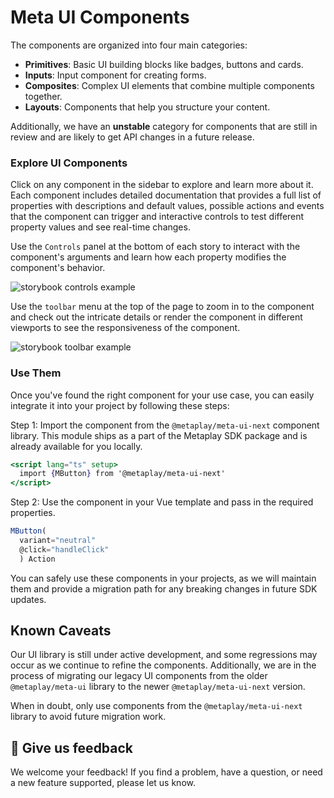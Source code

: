 
<Meta title="Component Libraries/Meta Ui Components" />

# Meta UI Components

The components are organized into four main categories:

- **Primitives**: Basic UI building blocks like badges, buttons and cards.
- **Inputs**: Input component for creating forms.
- **Composites**: Complex UI elements that combine multiple components together.
- **Layouts**: Components that help you structure your content.

Additionally, we have an **unstable** category for components that are still in review and are likely to get API changes in a future release.

### Explore UI Components

Click on any component in the sidebar to explore and learn more about it. Each component includes detailed
documentation that provides a full list of properties with descriptions and default values, possible actions
and events that the component can trigger and interactive controls to test different property values and
see real-time changes.

Use the `Controls` panel at the bottom of each story to interact with the component's arguments and learn
how each property modifies the component's behavior.

<img src="controls.gif" alt="storybook controls example" />

Use the `toolbar` menu at the top of the page to zoom in to the component and check out the intricate details or render the
component in different viewports to see the responsiveness of the component.

<img src="toolbar.gif" alt="storybook toolbar example" />

### Use Them

Once you've found the right component for your use case, you can easily integrate it into your project
by following these steps:

Step 1: Import the component from the `@metaplay/meta-ui-next` component library. This module ships as a part of the Metaplay SDK package and is already available for you locally.

```jsx
<script lang="ts" setup>
  import {MButton} from '@metaplay/meta-ui-next'
</script>
```

Step 2: Use the component in your Vue template and pass in the required properties.

```jsx
MButton(
  variant="neutral"
  @click="handleClick"
  ) Action
```

You can safely use these components in your projects, as we will maintain them and provide a migration path
for any breaking changes in future SDK updates.

## Known Caveats

Our UI library is still under active development, and some regressions may occur as we continue to refine the components.
Additionally, we are in the process of migrating our legacy UI components from the older `@metaplay/meta-ui` library
to the newer `@metaplay/meta-ui-next` version.

When in doubt, only use components from the `@metaplay/meta-ui-next` library to avoid future migration work.

## 💬 Give us feedback

We welcome your feedback! If you find a problem, have a question, or need a new
feature supported, please let us know.
